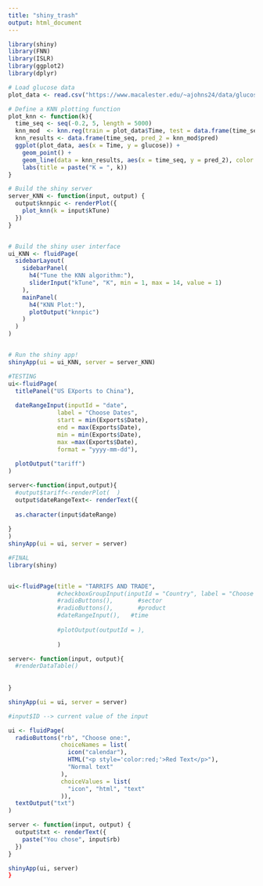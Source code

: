 ```yaml
---
title: "shiny_trash"
output: html_document
---
```


```r
library(shiny)
library(FNN)
library(ISLR)
library(ggplot2)
library(dplyr)
```


```r
# Load glucose data
plot_data <- read.csv("https://www.macalester.edu/~ajohns24/data/glucose_experiment.csv")

# Define a KNN plotting function
plot_knn <- function(k){
  time_seq <- seq(-0.2, 5, length = 5000)
  knn_mod  <- knn.reg(train = plot_data$Time, test = data.frame(time_seq), y = plot_data$glucose, k = k)
  knn_results <- data.frame(time_seq, pred_2 = knn_mod$pred)
  ggplot(plot_data, aes(x = Time, y = glucose)) + 
    geom_point() + 
    geom_line(data = knn_results, aes(x = time_seq, y = pred_2), color = "red") + 
    labs(title = paste("K = ", k)) 
}

# Build the shiny server
server_KNN <- function(input, output) {
  output$knnpic <- renderPlot({
    plot_knn(k = input$kTune)
  })
}


# Build the shiny user interface
ui_KNN <- fluidPage(
  sidebarLayout(
    sidebarPanel(
      h4("Tune the KNN algorithm:"), 
      sliderInput("kTune", "K", min = 1, max = 14, value = 1)
    ),
    mainPanel(
      h4("KNN Plot:"), 
      plotOutput("knnpic")
    )
  )
)


# Run the shiny app!
shinyApp(ui = ui_KNN, server = server_KNN)
```


```r
#TESTING
ui<-fluidPage(
  titlePanel("US EXports to China"),
  
  dateRangeInput(inputId = "date",
              label = "Choose Dates",
              start = min(Exports$Date),
              end = max(Exports$Date), 
              min = min(Exports$Date), 
              max =max(Exports$Date),
              format = "yyyy-mm-dd"),
              
  plotOutput("tariff")
)

server<-function(input,output){
  #output$tariff<-renderPlot(  )
  output$dateRangeText<- renderText({
 
  as.character(input$dateRange)
     
}
)
shinyApp(ui = ui, server = server)
```


```r
#FINAL
library(shiny)


ui<-fluidPage(title = "TARRIFS AND TRADE",
              #checkboxGroupInput(inputId = "Country", label = "Choose a country"), #US/CHINA
              #radioButtons(),       #sector
              #radioButtons(),       #product
              #dateRangeInput(),   #time
              
              #plotOutput(outputId = ),
              
              )  

server<- function(input, output){
  #renderDataTable()
  
  
}

shinyApp(ui = ui, server = server)

#input$ID --> current value of the input

```

```r
ui <- fluidPage(
  radioButtons("rb", "Choose one:",
               choiceNames = list(
                 icon("calendar"),
                 HTML("<p style='color:red;'>Red Text</p>"),
                 "Normal text"
               ),
               choiceValues = list(
                 "icon", "html", "text"
               )),
  textOutput("txt")
)

server <- function(input, output) {
  output$txt <- renderText({
    paste("You chose", input$rb)
  })
}

shinyApp(ui, server)
}
```


